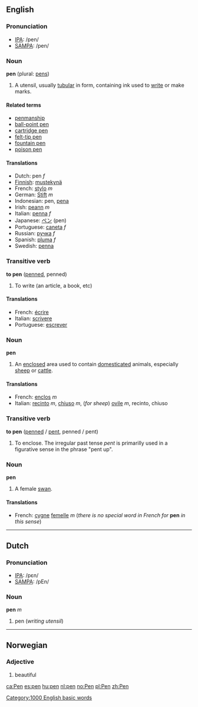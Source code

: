 ==English==
===Pronunciation===
*[[w:IPA|IPA]]: /pen/
*[[w:SAMPA|SAMPA]]: /pen/

===Noun===
'''pen''' (plural: [[pens]])

#A utensil, usually [[tubular]] in form, containing ink used to [[write]] or make marks.

====Related terms====
*[[penmanship]]
*[[ball-point pen]]
*[[cartridge pen]]
*[[felt-tip pen]]
*[[fountain pen]]
*[[poison pen]]

====Translations====
*Dutch: pen ''f''
*[[Finnish]]: [[mustekynä]]
*French: [[stylo]] ''m''
*German: [[Stift]] ''m''
*Indonesian: pen, [[pena]]
*Irish: [[peann]] ''m''
*Italian: [[penna]] ''f''
*Japanese: [[ペン]] (pen)
*Portuguese: [[caneta]] ''f''
*Russian: [[ручка]] ''f''
*Spanish: [[pluma]] ''f''
*Swedish: [[penna]]

===Transitive verb===
'''to pen''' ([[penned]], penned)

#To write (an article, a book, etc)

====Translations====
*French: [[écrire]]
*Italian: [[scrivere]]
*Portuguese: [[escrever]]

===Noun===
'''pen'''

#An [[enclose]]d area used to contain [[domesticated]] animals, especially [[sheep]] or [[cattle]].

====Translations====
*French: [[enclos]] ''m''
*Italian: [[recinto]] ''m'', [[chiuso]] ''m'', (''for sheep'') [[ovile]] ''m'', recinto, chiuso

===Transitive verb===
'''to pen''' ([[penned]] / [[pent]], penned / pent)

#To enclose. The irregular past tense ''pent'' is primarilly used in a figurative sense in the phrase "pent up".

===Noun===
'''pen'''

#A female [[swan]].

====Translations====
*French: [[cygne]] [[femelle]] ''m'' (''there is no special word in French for'' '''pen''' ''in this sense'')

----
==Dutch==
===Pronunciation===
*[[w:IPA|IPA]]: /pεn/
*[[w:SAMPA|SAMPA]]: /pEn/

===Noun===
'''pen''' ''m''

#pen (''writing utensil'')

----
==Norwegian==

===Adjective===
#beautiful

[[Category:1000 English basic words]]

[[ca:Pen]]
[[es:pen]]
[[hu:pen]]
[[nl:pen]]
[[no:Pen]]
[[pl:Pen]]
[[zh:Pen]]